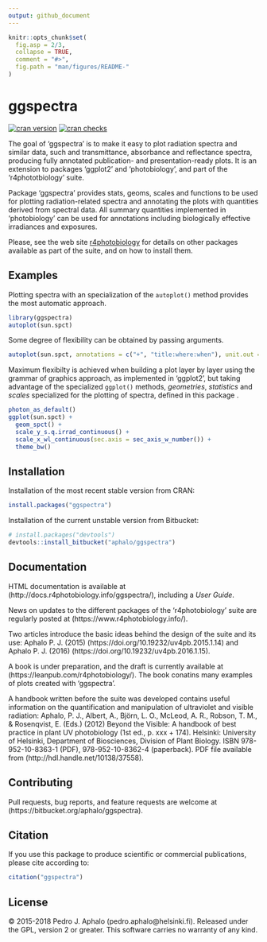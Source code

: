 ```yaml
---
output: github_document
---
```


<!-- README.md is generated from README.Rmd. Please edit that file -->

```r
knitr::opts_chunk$set(
  fig.asp = 2/3,
  collapse = TRUE,
  comment = "#>",
  fig.path = "man/figures/README-"
)
```

# ggspectra

[![cran version](https://www.r-pkg.org/badges/version/ggspectra)](https://cran.r-project.org/package=ggspectra) 
[![cran checks](https://cranchecks.info/badges/worst/ggspectra)](https://cran.r-project.org/web/checks/check_results_ggspectra.html)

The goal of 'ggspectra' is to make it easy to plot radiation spectra and similar data, such and transmittance, absorbance and reflectance spectra, producing fully annotated publication- and presentation-ready plots. It is an extension to packages 'ggplot2' and 'photobiology', and part of the 'r4phototbiology' suite.

Package 'ggspectra' provides stats, geoms, scales and functions to be used for plotting radiation-related spectra and annotating the plots with quantities derived from spectral data. All summary quantities implemented in 'photobiology' can be used for annotations including biologically effective irradiances and exposures.

Please, see the web site [r4photobiology](https://www.r4photobiology.info) for details on other packages available as part of the suite, and on how to install them.

## Examples

Plotting spectra with an specialization of the `autoplot()` method provides the most automatic approach.

```r
library(ggspectra)
autoplot(sun.spct)
```

Some degree of flexibility can be obtained by passing arguments.

```r
autoplot(sun.spct, annotations = c("+", "title:where:when"), unit.out = "photon")
```

Maximum flexibilty is achieved when building a plot layer by layer using the grammar of graphics approach, as implemented in 'ggplot2', but taking advantage of the specialized `ggplot()` methods, _geometries_, _statistics_ and _scales_ specialized for the plotting of spectra, defined in this package .

```r
photon_as_default()
ggplot(sun.spct) +
  geom_spct() +
  scale_y_s.q.irrad_continuous() +
  scale_x_wl_continuous(sec.axis = sec_axis_w_number()) +
  theme_bw()
```

## Installation

Installation of the most recent stable version from CRAN:

```r
install.packages("ggspectra")
```

Installation of the current unstable version from Bitbucket:

```r
# install.packages("devtools")
devtools::install_bitbucket("aphalo/ggspectra")
```

## Documentation 

HTML documentation is available at (http://docs.r4photobiology.info/ggspectra/), including a _User Guide_.

News on updates to the different packages of the 'r4photobiology' suite are regularly posted at (https://www.r4photobiology.info/).

Two articles introduce the basic ideas behind the design of the suite and its use:
Aphalo P. J. (2015) (https://doi.org/10.19232/uv4pb.2015.1.14) and Aphalo P. J. (2016)  (https://doi.org/10.19232/uv4pb.2016.1.15).

A book is under preparation, and the draft is currently available at (https://leanpub.com/r4photobiology/). The book conatins many examples of plots created with 'ggspectra'.

A handbook written before the suite was developed contains useful information on the quantification and manipulation of ultraviolet and visible radiation:
Aphalo, P. J., Albert, A., Björn, L. O., McLeod, A. R., Robson, T. M., & Rosenqvist, E. (Eds.) (2012) Beyond the Visible: A handbook of best practice in plant UV photobiology (1st ed., p. xxx + 174). Helsinki: University of Helsinki, Department of Biosciences, Division of Plant Biology. ISBN 978-952-10-8363-1 (PDF), 978-952-10-8362-4 (paperback). PDF file available from (http://hdl.handle.net/10138/37558).

## Contributing

Pull requests, bug reports, and feature requests are welcome at (https://bitbucket.org/aphalo/ggspectra).

## Citation

If you use this package to produce scientific or commercial publications, please cite according to:

```r
citation("ggspectra")
```

## License

© 2015-2018 Pedro J. Aphalo (pedro.aphalo@helsinki.fi). Released under the GPL, version 2 or greater. This software carries no warranty of any kind.


